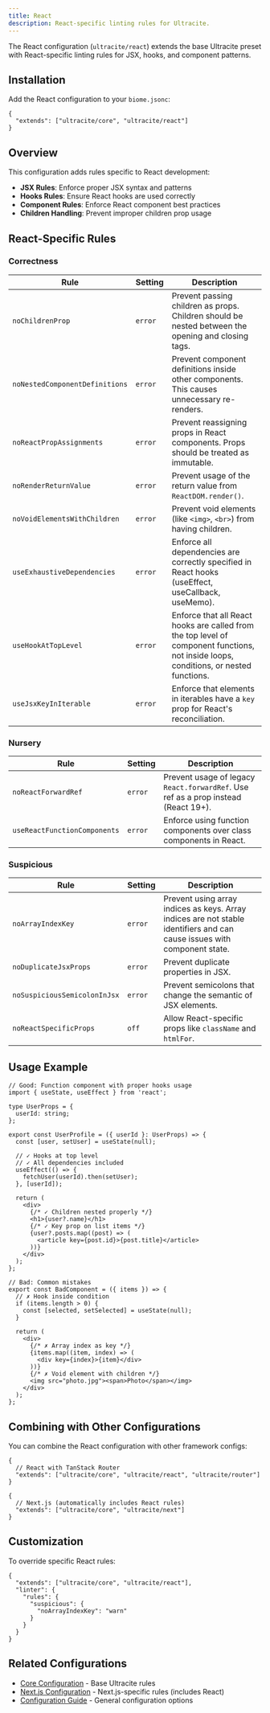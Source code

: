```yaml
---
title: React
description: React-specific linting rules for Ultracite.
---
```


The React configuration (`ultracite/react`) extends the base Ultracite preset with React-specific linting rules for JSX, hooks, and component patterns.

## Installation

Add the React configuration to your `biome.jsonc`:

```jsonc title="biome.jsonc"
{
  "extends": ["ultracite/core", "ultracite/react"]
}
```

## Overview

This configuration adds rules specific to React development:

- **JSX Rules**: Enforce proper JSX syntax and patterns
- **Hooks Rules**: Ensure React hooks are used correctly
- **Component Rules**: Enforce React component best practices
- **Children Handling**: Prevent improper children prop usage

## React-Specific Rules

### Correctness

| Rule | Setting | Description |
|------|---------|-------------|
| `noChildrenProp` | `error` | Prevent passing children as props. Children should be nested between the opening and closing tags. |
| `noNestedComponentDefinitions` | `error` | Prevent component definitions inside other components. This causes unnecessary re-renders. |
| `noReactPropAssignments` | `error` | Prevent reassigning props in React components. Props should be treated as immutable. |
| `noRenderReturnValue` | `error` | Prevent usage of the return value from `ReactDOM.render()`. |
| `noVoidElementsWithChildren` | `error` | Prevent void elements (like `<img>`, `<br>`) from having children. |
| `useExhaustiveDependencies` | `error` | Enforce all dependencies are correctly specified in React hooks (useEffect, useCallback, useMemo). |
| `useHookAtTopLevel` | `error` | Enforce that all React hooks are called from the top level of component functions, not inside loops, conditions, or nested functions. |
| `useJsxKeyInIterable` | `error` | Enforce that elements in iterables have a `key` prop for React's reconciliation. |

### Nursery

| Rule | Setting | Description |
|------|---------|-------------|
| `noReactForwardRef` | `error` | Prevent usage of legacy `React.forwardRef`. Use ref as a prop instead (React 19+). |
| `useReactFunctionComponents` | `error` | Enforce using function components over class components in React. |

### Suspicious

| Rule | Setting | Description |
|------|---------|-------------|
| `noArrayIndexKey` | `error` | Prevent using array indices as keys. Array indices are not stable identifiers and can cause issues with component state. |
| `noDuplicateJsxProps` | `error` | Prevent duplicate properties in JSX. |
| `noSuspiciousSemicolonInJsx` | `error` | Prevent semicolons that change the semantic of JSX elements. |
| `noReactSpecificProps` | `off` | Allow React-specific props like `className` and `htmlFor`. |

## Usage Example

```tsx
// Good: Function component with proper hooks usage
import { useState, useEffect } from 'react';

type UserProps = {
  userId: string;
};

export const UserProfile = ({ userId }: UserProps) => {
  const [user, setUser] = useState(null);

  // ✓ Hooks at top level
  // ✓ All dependencies included
  useEffect(() => {
    fetchUser(userId).then(setUser);
  }, [userId]);

  return (
    <div>
      {/* ✓ Children nested properly */}
      <h1>{user?.name}</h1>
      {/* ✓ Key prop on list items */}
      {user?.posts.map((post) => (
        <article key={post.id}>{post.title}</article>
      ))}
    </div>
  );
};

// Bad: Common mistakes
export const BadComponent = ({ items }) => {
  // ✗ Hook inside condition
  if (items.length > 0) {
    const [selected, setSelected] = useState(null);
  }

  return (
    <div>
      {/* ✗ Array index as key */}
      {items.map((item, index) => (
        <div key={index}>{item}</div>
      ))}
      {/* ✗ Void element with children */}
      <img src="photo.jpg"><span>Photo</span></img>
    </div>
  );
};
```

## Combining with Other Configurations

You can combine the React configuration with other framework configs:

```jsonc title="biome.jsonc"
{
  // React with TanStack Router
  "extends": ["ultracite/core", "ultracite/react", "ultracite/router"]
}
```

```jsonc title="biome.jsonc"
{
  // Next.js (automatically includes React rules)
  "extends": ["ultracite/core", "ultracite/next"]
}
```

## Customization

To override specific React rules:

```jsonc title="biome.jsonc"
{
  "extends": ["ultracite/core", "ultracite/react"],
  "linter": {
    "rules": {
      "suspicious": {
        "noArrayIndexKey": "warn"
      }
    }
  }
}
```

## Related Configurations

- [Core Configuration](/core) - Base Ultracite rules
- [Next.js Configuration](/next) - Next.js-specific rules (includes React)
- [Configuration Guide](/configuration) - General configuration options
